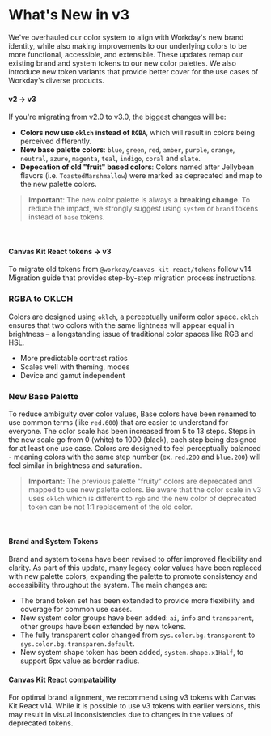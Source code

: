 
<Meta title="Guides/Upgrade Guides/v3/Overview" />
<Unstyled>

# What's New in v3

We've overhauled our color system to align with Workday's new brand identity, while also making
improvements to our underlying colors to be more functional, accessible, and extensible. These
updates remap our existing brand and system tokens to our new color palettes. We also introduce new
token variants that provide better cover for the use cases of Workday's diverse products.

#### v2 → v3

If you're migrating from v2.0 to v3.0, the biggest changes will be:

- **Colors now use `oklch` instead of `RGBA`**, which will result in colors being perceived
  differently.
- **New base palette colors**: `blue`, `green`, `red`, `amber`, `purple`, `orange`, `neutral`,
  `azure`, `magenta`, `teal`, `indigo`, `coral` and `slate`.
- **Depecation of old "fruit" based colors**: Colors named after Jellybean flavors (i.e.
  `ToastedMarshmallow`) were marked as deprecated and map to the new palette colors.

> **Important**: The new color palette is always a **breaking change**. To reduce the impact, we
> strongly suggest using `system` or `brand` tokens instead of `base` tokens.

<br />

#### Canvas Kit React tokens → v3

To migrate old tokens from `@workday/canvas-kit-react/tokens` follow v14 Migration guide that
provides step-by-step migration process instructions.

<NavCard
  title="React Tokens Migration Guide"
  link="https://workday.github.io/canvas-kit/?path=/docs/guides-tokens-migration-overview--docs"
/>

### RGBA to OKLCH

Colors are designed using `oklch`, a perceptually uniform color space. `oklch` ensures that two
colors with the same lightness will appear equal in brightness – a longstanding issue of traditional
color spaces like RGB and HSL.

- More predictable contrast ratios
- Scales well with theming, modes
- Device and gamut independent

<NavCard
  title="Learn more about OKLCH"
  link="https://developer.mozilla.org/en-US/docs/Web/CSS/color_value/oklch"
/>

### New Base Palette

To reduce ambiguity over color values, Base colors have been renamed to use common terms (like
`red.600`) that are easier to understand for everyone. The color scale has been increased from 5 to
13 steps. Steps in the new scale go from 0 (white) to 1000 (black), each step being designed for at
least one use case. Colors are designed to feel perceptually balanced - meaning colors with the same
step number (ex. `red.200` and `blue.200`) will feel similar in brightness and saturation.

> **Important:** The previous palette "fruity" colors are deprecated and mapped to use new palette
> colors. Be aware that the color scale in v3 uses `oklch` which is different to `rgb` and the new
> color of deprecated token can be not 1:1 replacement of the old color.

<br />

<NavCard
  title="Base Tokens"
  description="Check newest palette"
  link="/?path=/docs/docs-base-tokens--docs#color"
/>

#### Brand and System Tokens

Brand and system tokens have been revised to offer improved flexibility and clarity. As part of this
update, many legacy color values have been replaced with new palette colors, expanding the palette
to promote consistency and accessibility throughout the system. The main changes are:

- The brand token set has been extended to provide more flexibility and coverage for common use
  cases.
- New system color groups have been added: `ai`, `info` and `transparent`, other groups have been
  extended by new tokens.
- The fully transparent color changed from `sys.color.bg.transparent` to
  `sys.color.bg.transparen.default`.
- New system shape token has been added, `system.shape.x1Half`, to support 6px value as border
  radius.

<NavCard title="New palette colors" link="/?path=/docs/docs-base-tokens--docs" />

#### Canvas Kit React compatability

For optimal brand alignment, we recommend using v3 tokens with Canvas Kit React v14. While it is
possible to use v3 tokens with earlier versions, this may result in visual inconsistencies due to
changes in the values of deprecated tokens.

</Unstyled>
